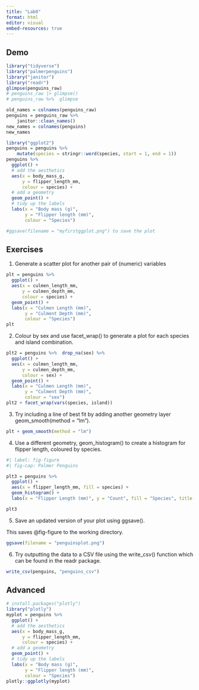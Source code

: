 ```yaml
---
title: "Lab0"
format: html
editor: visual
embed-resources: true
---
```


## Demo

```r
library("tidyverse")
library("palmerpenguins")
library("janitor")
library("readr")
glimpse(penguins_raw)
# penguins_raw |> glimpse()
# penguins_raw %>%  glimpse

old_names = colnames(penguins_raw)
penguins = penguins_raw %>% 
    janitor::clean_names()
new_names = colnames(penguins)
new_names
```

```r
library("ggplot2")
penguins = penguins %>% 
    mutate(species = stringr::word(species, start = 1, end = 1))
penguins %>%  
  ggplot() + 
  # add the aesthetics
  aes(x = body_mass_g, 
      y = flipper_length_mm,
      colour = species) +
  # add a geometry
  geom_point() + 
  # tidy up the labels
  labs(x = "Body mass (g)",
       y = "Flipper length (mm)",
       colour = "Species")

#ggsave(filename = "myfirstggplot.png") to save the plot
```

## Exercises

1.  Generate a scatter plot for another pair of (numeric) variables

```r
plt = penguins %>%  
  ggplot() +
  aes(x = culmen_length_mm, 
      y = culmen_depth_mm,
      colour = species) +
  geom_point() +
  labs(x = "Culmen Length (mm)", 
       y = "Culment Depth (mm)", 
       colour = "Species")
plt
```

2.  Colour by sex and use facet_wrap() to generate a plot for each species and island combination.

```r
plt2 = penguins %>%  drop_na(sex) %>% 
  ggplot() +
  aes(x = culmen_length_mm, 
      y = culmen_depth_mm,
      colour = sex) +
  geom_point() +
  labs(x = "Culmen Length (mm)", 
       y = "Culment Depth (mm)", 
       colour = "sex")
plt2 + facet_wrap(vars(species, island))
```

3.  Try including a line of best fit by adding another geometry layer geom_smooth(method = "lm").

```r
plt + geom_smooth(method = "lm")
```

4.  Use a different geometry, geom_histogram() to create a histogram for flipper length, coloured by species.

```r
#| label: fig-figure
#| fig-cap: Palmer Penguins 

plt3 = penguins %>% 
  ggplot() +
  aes(x = flipper_length_mm, fill = species) +
  geom_histogram() + 
  labs(x = "Flipper Length (mm)", y = "Count", fill = "Species", title = "Flipper lengths of penguins by species")

plt3
```

5.  Save an updated version of your plot using ggsave().

This saves @fig-figure to the working directory.

```r
ggsave(filename = "penguinsplot.png")
```

6.  Try outputting the data to a CSV file using the write_csv() function which can be found in the readr package.

```r
write_csv(penguins, "penguins_csv")
```

## Advanced

```r
# install.packages("plotly")
library("plotly")
myplot = penguins %>% 
  ggplot() +
  # add the aesthetics
  aes(x = body_mass_g,
      y = flipper_length_mm,
      colour = species) +
  # add a geometry
  geom_point() +
  # tidy up the labels
  labs(x = "Body mass (g)",
       y = "Flipper length (mm)",
       colour = "Species")
plotly::ggplotly(myplot)
```

